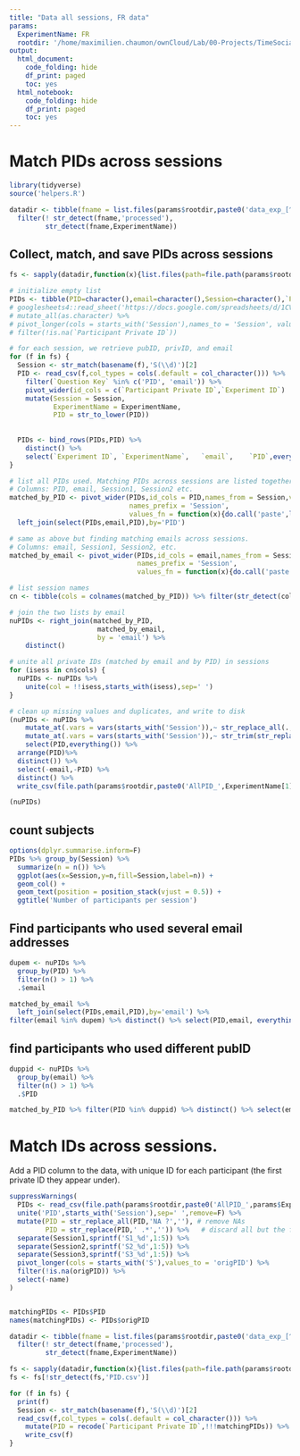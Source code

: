 ```yaml
---
title: "Data all sessions, FR data"
params:
  ExperimentName: FR
  rootdir: '/home/maximilien.chaumon/ownCloud/Lab/00-Projects/TimeSocialDistancing/DATA'
output:
  html_document:
    code_folding: hide
    df_print: paged
    toc: yes
  html_notebook:
    code_folding: hide
    df_print: paged
    toc: yes
---
```



# Match PIDs across sessions


```r
library(tidyverse)
source('helpers.R')

datadir <- tibble(fname = list.files(params$rootdir,paste0('data_exp_[^\\.]+Session[0-9]+$'),include.dirs = T) ) %>%
  filter(! str_detect(fname,'processed'),
         str_detect(fname,ExperimentName))


```

## Collect, match, and save PIDs across sessions
```r
fs <- sapply(datadir,function(x){list.files(path=file.path(params$rootdir,x),pattern='S._Welcome.csv',full.names = T)})

# initialize empty list
PIDs <- tibble(PID=character(),email=character(),Session=character(),`Participant Private ID`=character())
# googlesheets4::read_sheet('https://docs.google.com/spreadsheets/d/1CVhBYlWVuL9G48NgWxaIJ-9o5B7YPfrHGE6T2oVgcQA/edit?ts=5faff96a',sheet = ExperimentName) %>%
# mutate_all(as.character) %>%
# pivot_longer(cols = starts_with('Session'),names_to = 'Session', values_to = 'Participant Private ID',names_prefix = 'Session') %>%
# filter(!is.na(`Participant Private ID`))

# for each session, we retrieve pubID, privID, and email
for (f in fs) {
  Session <- str_match(basename(f),'S(\\d)')[2]
  PID <- read_csv(f,col_types = cols(.default = col_character())) %>%
    filter(`Question Key` %in% c('PID', 'email')) %>%
    pivot_wider(id_cols = c(`Participant Private ID`,`Experiment ID`)  ,names_from = `Question Key`, values_from = Response) %>%
    mutate(Session = Session,
           ExperimentName = ExperimentName,
           PID = str_to_lower(PID))
  
  
  PIDs <- bind_rows(PIDs,PID) %>%
    distinct() %>%
    select(`Experiment ID`,	`ExperimentName`,	`email`,	`PID`,everything())
}

# list all PIDs used. Matching PIDs across sessions are listed together. Attach email.
# Columns: PID, email, Session1, Session2 etc. 
matched_by_PID <- pivot_wider(PIDs,id_cols = PID,names_from = Session,values_from = `Participant Private ID`, 
                              names_prefix = 'Session',
                              values_fn = function(x){do.call('paste',list(x,collapse = ' '))}) %>%
  left_join(select(PIDs,email,PID),by='PID')

# same as above but finding matching emails across sessions.
# Columns: email, Session1, Session2, etc.
matched_by_email <- pivot_wider(PIDs,id_cols = email,names_from = Session,values_from = `Participant Private ID`, 
                                names_prefix = 'Session',
                                values_fn = function(x){do.call('paste',list(x,collapse = ' '))})

# list session names
cn <- tibble(cols = colnames(matched_by_PID)) %>% filter(str_detect(cols,'^Session'))

# join the two lists by email
nuPIDs <- right_join(matched_by_PID,
                      matched_by_email,
                      by = 'email') %>%
    distinct()

# unite all private IDs (matched by email and by PID) in sessions
for (isess in cn$cols) {
  nuPIDs <- nuPIDs %>% 
    unite(col = !!isess,starts_with(isess),sep=' ')
}

# clean up missing values and duplicates, and write to disk
(nuPIDs <- nuPIDs %>%
    mutate_at(.vars = vars(starts_with('Session')),~ str_replace_all(.,'NA ?','')) %>%
    mutate_at(.vars = vars(starts_with('Session')),~ str_trim(str_replace_all(.,'(\\d{7}) (?:\\d{7} ?)*\\1','\\1'))) %>%
    select(PID,everything()) %>%
  arrange(PID)%>%
  distinct()) %>%
  select(-email,-PID) %>%
  distinct() %>%
  write_csv(file.path(params$rootdir,paste0('AllPID_',ExperimentName[1], '.csv')),na='')

(nuPIDs)
```
## count subjects
```r
options(dplyr.summarise.inform=F)
PIDs %>% group_by(Session) %>%
  summarize(n = n()) %>%
  ggplot(aes(x=Session,y=n,fill=Session,label=n)) +
  geom_col() +
  geom_text(position = position_stack(vjust = 0.5)) +
  ggtitle('Number of participants per session')
```

## Find participants who used several email addresses

```r
dupem <- nuPIDs %>%
  group_by(PID) %>%
  filter(n() > 1) %>%
  .$email

matched_by_email %>%
  left_join(select(PIDs,email,PID),by='email') %>%
filter(email %in% dupem) %>% distinct() %>% select(PID,email, everything()) %>%arrange(PID)
```
## find participants who used different pubID
```r
duppid <- nuPIDs %>%
  group_by(email) %>%
  filter(n() > 1) %>%
  .$PID

matched_by_PID %>% filter(PID %in% duppid) %>% distinct() %>% select(email, PID, everything()) %>% arrange(email)
```

# Match IDs across sessions.

Add a PID column to the data, with unique ID for each participant (the first private ID they appear under).

```r

suppressWarnings(
  PIDs <- read_csv(file.path(params$rootdir,paste0('AllPID_',params$ExperimentName,'.csv')),col_types = cols()) %>%
  unite('PID',starts_with('Session'),sep=' ',remove=F) %>%
  mutate(PID = str_replace_all(PID,'NA ?',''), # remove NAs
         PID = str_replace(PID,' .*','')) %>%   # discard all but the first PID
  separate(Session1,sprintf('S1_%d',1:5)) %>%
  separate(Session2,sprintf('S2_%d',1:5)) %>%
  separate(Session3,sprintf('S3_%d',1:5)) %>%
  pivot_longer(cols = starts_with('S'),values_to = 'origPID') %>%
  filter(!is.na(origPID)) %>%
  select(-name)
)


matchingPIDs <- PIDs$PID
names(matchingPIDs) <- PIDs$origPID

datadir <- tibble(fname = list.files(params$rootdir,paste0('data_exp_[^\\.]+Session[0-9]+$'),include.dirs = T) ) %>%
  filter(! str_detect(fname,'processed'),
         str_detect(fname,ExperimentName))

fs <- sapply(datadir,function(x){list.files(path=file.path(params$rootdir,x),pattern='S._.*.csv',full.names = T)})
fs <- fs[!str_detect(fs,'PID.csv')]

for (f in fs) {
  print(f)
  Session <- str_match(basename(f),'S(\\d)')[2]
  read_csv(f,col_types = cols(.default = col_character())) %>%
    mutate(PID = recode(`Participant Private ID`,!!!matchingPIDs)) %>%
    write_csv(f)
}
```

